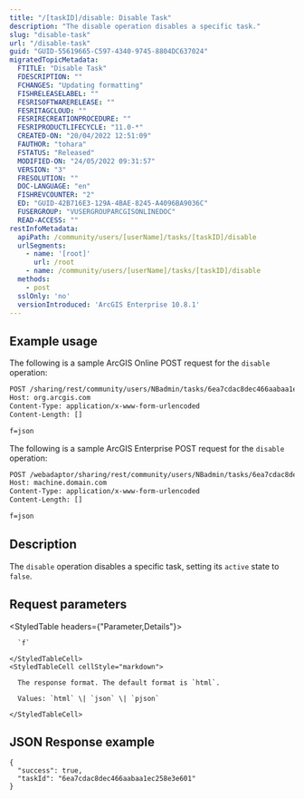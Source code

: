 ```yaml
---
title: "/[taskID]/disable: Disable Task"
description: "The disable operation disables a specific task."
slug: "disable-task"
url: "/disable-task"
guid: "GUID-55619665-C597-4340-9745-8804DC637024"
migratedTopicMetadata:
  FTITLE: "Disable Task"
  FDESCRIPTION: ""
  FCHANGES: "Updating formatting"
  FISHRELEASELABEL: ""
  FESRISOFTWARERELEASE: ""
  FESRITAGCLOUD: ""
  FESRIRECREATIONPROCEDURE: ""
  FESRIPRODUCTLIFECYCLE: "11.0-*"
  CREATED-ON: "20/04/2022 12:51:09"
  FAUTHOR: "tohara"
  FSTATUS: "Released"
  MODIFIED-ON: "24/05/2022 09:31:57"
  VERSION: "3"
  FRESOLUTION: ""
  DOC-LANGUAGE: "en"
  FISHREVCOUNTER: "2"
  ED: "GUID-42B716E3-129A-4BAE-8245-A4096BA9036C"
  FUSERGROUP: "VUSERGROUPARCGISONLINEDOC"
  READ-ACCESS: ""
restInfoMetadata:
  apiPath: /community/users/[userName]/tasks/[taskID]/disable
  urlSegments:
    - name: '[root]'
      url: /root
    - name: /community/users/[userName]/tasks/[taskID]/disable
  methods:
    - post
  sslOnly: 'no'
  versionIntroduced: 'ArcGIS Enterprise 10.8.1'
---
```


## Example usage

The following is a sample ArcGIS Online POST request for the `disable` operation:

```markdown
POST /sharing/rest/community/users/NBadmin/tasks/6ea7cdac8dec466aabaa1ec258e3e601/disable HTTP/1.1
Host: org.arcgis.com
Content-Type: application/x-www-form-urlencoded
Content-Length: []

f=json
``` 

The following is a sample ArcGIS Enterprise POST request for the `disable` operation:

```markdown
POST /webadaptor/sharing/rest/community/users/NBadmin/tasks/6ea7cdac8dec466aabaa1ec258e3e601/disable HTTP/1.1
Host: machine.domain.com
Content-Type: application/x-www-form-urlencoded
Content-Length: []

f=json
```

## Description

The `disable` operation disables a specific task, setting its `active` state to `false`.

## Request parameters

<StyledTable headers={"Parameter,Details"}>
  <StyledTableRow>
    <StyledTableCell cellStyle="markdown">

      `f` 

    </StyledTableCell>
    <StyledTableCell cellStyle="markdown">

      The response format. The default format is `html`.

      Values: `html` \| `json` \| `pjson`

    </StyledTableCell>
  </StyledTableRow>
</StyledTable>

## JSON Response example

```other
{
  "success": true,
  "taskId": "6ea7cdac8dec466aabaa1ec258e3e601"
}
```

 
